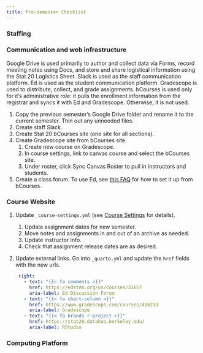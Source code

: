 ```yaml
---
title: Pre-semester Checklist
---
```



### Staffing

### Communication and web infrastructure

Google Drive is used primarily to author and collect data via Forms, record meeting notes using Docs, and store and share logistical information using the Stat 20 Logistics Sheet. Slack is used as the staff communication platform. Ed is used as the student communication platform. Gradescope is used to distribute, collect, and grade assignments. bCourses is used only for it's administrative role: it pulls the enrollment information from the registrar and syncs it with Ed and Gradescope. Otherwise, it is not used.

1. Copy the previous semester's Google Drive folder and rename it to the current semester. Thin out any unneeded files.
2. Create staff Slack.
3. Create Stat 20 bCourses site (one site for all sections).
4. Create Gradescope site from bCourses site.
   1. Create new course on Gradescope.
   2. In course settings, link to canvas course and select the bCourses site.
   3. Under roster, click Sync Canvas Roster to pull in instructors and students.
5. Create a class forum. To use Ed, see [this FAQ](https://berkeley.service-now.com/kb_view.do?sysparm_article=KB0013904) for how to set it up from bCourses.

### Course Website

1. Update `_course-settings.yml` (see [Course Settings](staff-guide/website.qmd#course-settings) for details).
   1. Update assignment dates for new semester.
   2. Move notes and assignments in and out of an archive as needed.
   3. Update instructor info.
   4. Check that assignment release dates are as desired.
2. Update external links. Go into `_quarto.yml` and update the `href` fields with the new urls.
   
   ```.yaml
    right:
      - text: "{{< fa comments >}}"
        href: https://edstem.org/us/courses/31657
        aria-label: Ed Discussion Forum
      - text: "{{< fa chart-column >}}"
        href: https://www.gradescope.com/courses/416233
        aria-label: Gradescope
      - text: "{{< fa brands r-project >}}"
        href: https://stat20.datahub.berkeley.edu/
        aria-label: RStudio
    ```

### Computing Platform



